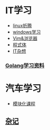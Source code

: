 = IT学习 =
* [[it/linux折腾|linux折腾]]
* [[it/windows学习|windows学习]]
* [[it/Vim&浏览器|Vim&浏览器]]
* [[code/程式体|程式体]]
* [[it/IT杂想|IT杂想]]
=== [[Golang学习资料]] ===
= 汽车学习 =
* [[模块化课程]]
== [[杂记]] ==
